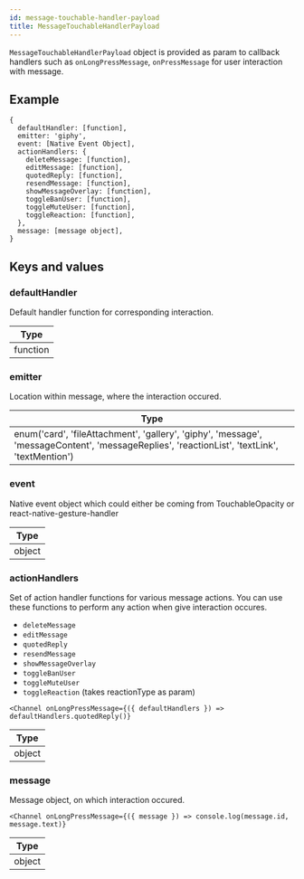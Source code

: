 ```yaml
---
id: message-touchable-handler-payload
title: MessageTouchableHandlerPayload
---
```


`MessageTouchableHandlerPayload` object is provided as param to callback handlers such as `onLongPressMessage`, `onPressMessage`
for user interaction with message.

## Example

```tsx
{
  defaultHandler: [function],
  emitter: 'giphy',
  event: [Native Event Object],
  actionHandlers: {
    deleteMessage: [function],
    editMessage: [function],
    quotedReply: [function],
    resendMessage: [function],
    showMessageOverlay: [function],
    toggleBanUser: [function],
    toggleMuteUser: [function],
    toggleReaction: [function],
  },
  message: [message object],
}
```

## Keys and values

### defaultHandler

Default handler function for corresponding interaction.

| Type |
| - |
| function |

### emitter

Location within message, where the interaction occured.

| Type |
| - |
| enum('card', 'fileAttachment', 'gallery', 'giphy', 'message', 'messageContent', 'messageReplies', 'reactionList', 'textLink', 'textMention') |

### event

Native event object which could either be coming from TouchableOpacity or react-native-gesture-handler

| Type |
| - |
| object |

### actionHandlers

Set of action handler functions for various message actions. You can use these functions to perform any action when give interaction occures.

- `deleteMessage`
- `editMessage`
- `quotedReply`
- `resendMessage`
- `showMessageOverlay`
- `toggleBanUser`
- `toggleMuteUser`
- `toggleReaction` (takes reactionType as param)

```tsx
<Channel onLongPressMessage={({ defaultHandlers }) => defaultHandlers.quotedReply()}
```

| Type |
| - |
| object |

### message

Message object, on which interaction occured.

```tsx
<Channel onLongPressMessage={({ message }) => console.log(message.id, message.text)}
```

| Type |
| - |
| object |
